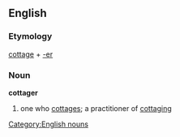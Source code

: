 == English ==
=== Etymology ===
[[cottage]] + [[-er]]
=== Noun ===
[[Category:English nouns]]
'''cottager'''
# one who [[cottages]]; a practitioner of [[cottaging]]